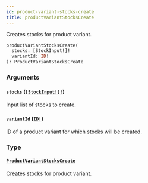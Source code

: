 ```yaml
---
id: product-variant-stocks-create
title: productVariantStocksCreate
---
```


Creates stocks for product variant.

```graphql
productVariantStocksCreate(
  stocks: [StockInput!]!
  variantId: ID!
): ProductVariantStocksCreate

```

### Arguments

#### `stocks` ([`[StockInput!]!`](../../../developer/api-reference/inputs/stock-input))

Input list of stocks to create.

#### `variantId` ([`ID!`](../../../developer/api-reference/scalars/id))

ID of a product variant for which stocks will be created.

### Type

#### [`ProductVariantStocksCreate`](../../../developer/api-reference/objects/product-variant-stocks-create)

Creates stocks for product variant.

